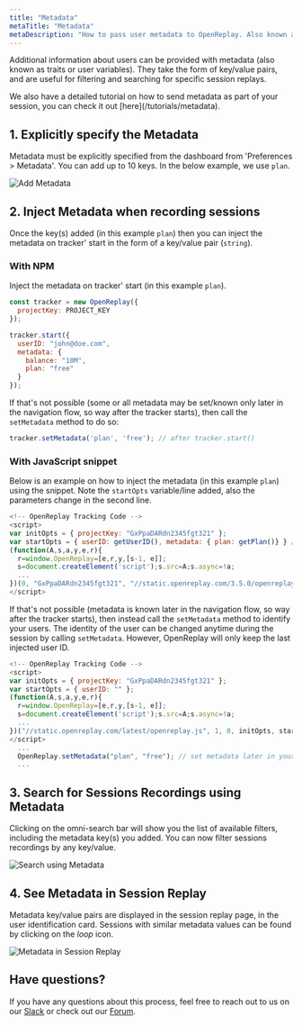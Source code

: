 ```yaml
---
title: "Metadata"
metaTitle: "Metadata"
metaDescription: "How to pass user metadata to OpenReplay. Also known as traits or user variables in other platforms."
---
```


Additional information about users can be provided with metadata (also known as traits or user variables). They take the form of key/value pairs, and are useful for filtering and searching for specific session replays.

<Aside type="tip">
  We also have a detailed tutorial on how to send metadata as part of your session, you can check it out [here](/tutorials/metadata).
</Aside>

## 1. Explicitly specify the Metadata

Metadata must be explicitly specified from the dashboard from 'Preferences > Metadata'. You can add up to 10 keys. In the below example, we use `plan`.

![Add Metadata](/static/metadata-1.png#center)

## 2. Inject Metadata when recording sessions

Once the key(s) added (in this example `plan`) then you can inject the metadata on tracker' start in the form of a key/value pair (`string`).

### With NPM

Inject the metadata on tracker' start (in this example `plan`).

```js
const tracker = new OpenReplay({
  projectKey: PROJECT_KEY
});

tracker.start({
  userID: "john@doe.com",
  metadata: {
    balance: "10M",
    plan: "free"
  }
});
```

If that's not possible (some or all metadata may be set/known only later in the navigation flow, so way after the tracker starts), then call the `setMetadata` method to do so: 

```js
tracker.setMetadata('plan', 'free'); // after tracker.start()
```

### With JavaScript snippet

Below is an example on how to inject the metadata (in this example `plan`) using the snippet. Note the `startOpts` variable/line added, also the parameters change in the second line.

```js
<!-- OpenReplay Tracking Code -->
<script>
var initOpts = { projectKey: "GxPpaDARdn2345fgt321" };
var startOpts = { userID: getUserID(), metadata: { plan: getPlan()} } // use startOpts variable to inject metadata
(function(A,s,a,y,e,r){
  r=window.OpenReplay=[e,r,y,[s-1, e]];
  s=document.createElement('script');s.src=A;s.async=!a;
  ...
})(0, "GxPpaDARdn2345fgt321", "//static.openreplay.com/3.5.0/openreplay.js",1,29);
</script>
```

If that's not possible (metadata is known later in the navigation flow, so way after the tracker starts), then instead call the `setMetadata` method to identify your users. The identity of the user can be changed anytime during the session by calling `setMetadata`. However, OpenReplay will only keep the last injected user ID.

```js
<!-- OpenReplay Tracking Code -->
<script>
var initOpts = { projectKey: "GxPpaDARdn2345fgt321" };
var startOpts = { userID: "" };
(function(A,s,a,y,e,r){
  r=window.OpenReplay=[e,r,y,[s-1, e]];
  s=document.createElement('script');s.src=A;s.async=!a;
  ...
})("//static.openreplay.com/latest/openreplay.js", 1, 0, initOpts, startOpts);
</script>
  ...
  OpenReplay.setMetadata("plan", "free"); // set metadata later in your code
  ...
```

## 3. Search for Sessions Recordings using Metadata

Clicking on the omni-search bar will show you the list of available filters, including the metadata key(s) you added. You can now filter sessions recordings by any key/value.

![Search using Metadata](/static/metadata-2.png#center)

## 4. See Metadata in Session Replay

Metadata key/value pairs are displayed in the session replay page, in the user identification card. Sessions with similar metadata values can be found by clicking on the *loop* icon.

![Metadata in Session Replay](/static/metadata-3.png#center)

## Have questions?
If you have any questions about this process, feel free to reach out to us on our [Slack](https://slack.openreplay.com) or check out our [Forum](https://forum.openreplay.com).